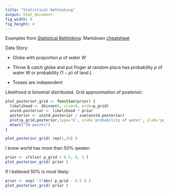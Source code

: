 ```yaml
---
title: "Statistical Rethinking"
output: html_document:
fig_width: 6
fig_height: 4
---
```


Examples from [Statistical Rethinking](https://xcelab.net/rm/statistical-rethinking/). Markdown [cheatsheet](https://rstudio.com/wp-content/uploads/2015/02/rmarkdown-cheatsheet.pdf)

Data Story:

* Globe with proportion $p$ of water $W$

* Throw & catch globe and put finger at random place has probability     $p$ of water $W$ or probability $(1-p)$ of land $L$

* Tosses are independent

Likelihood is binomial distributed. Grid approximation of posterioir:
```r
plot_posterior_grid <- function(prior) {
  likelihood <- dbinom(6, size=9, prob=p_grid)
  unstd.posterior <- likelihood * prior
  posterior <- unstd.posterior / sum(unstd.posterior)
  plot(p_grid,posterior,type='b', xlab='probability of water', ylab='posterior probability')
  mtext("20 points")
}

plot_posterior_grid( rep(1,20) )
```

I know world has more than 50% qwater:
```r
prior <- ifelse( p_grid < 0.5, 0, 1 )
plot_posterior_grid( prior )
```

If I believed 50% is most likely:
```r
prior <- exp( -5*abs( p_grid - 0.5 ) )
plot_posterior_grid( prior )
```
